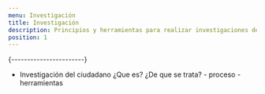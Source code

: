 ```yaml
---
menu: Investigación
title: Investigación 
description: Principios y herramientas para realizar investigaciones de usuario
position: 1
---
```


{-----------------------}

- Investigación del ciudadano
  ¿Que es?
  ¿De que se trata? - proceso
  -herramientas

